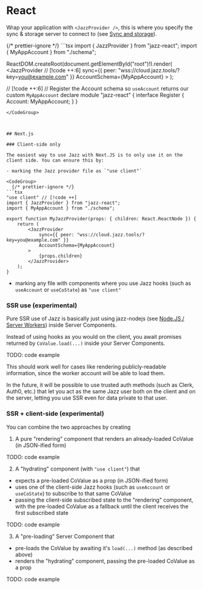 

# <span id="react">React</span>

Wrap your application with `<JazzProvider />`, this is where you specify the sync & storage server to connect to (see [Sync and storage](/docs/react/sync-and-storage)).

<CodeGroup>
{/* prettier-ignore */}
```tsx
import { JazzProvider } from "jazz-react";
import { MyAppAccount } from "./schema";

ReactDOM.createRoot(document.getElementById("root")!).render(
    <JazzProvider // [!code ++:6]
        sync={{ peer: "wss://cloud.jazz.tools/?key=you@example.com" }}
        AccountSchema={MyAppAccount}
    >
        <App />
    </JazzProvider>
);

 // [!code ++:6]
// Register the Account schema so `useAccount` returns our custom `MyAppAccount`
declare module "jazz-react" {
    interface Register {
        Account: MyAppAccount;
    }
}
```
</CodeGroup>



## Next.js

### Client-side only

The easiest way to use Jazz with Next.JS is to only use it on the client side. You can ensure this by:

- marking the Jazz provider file as `"use client"`

<CodeGroup>
  {/* prettier-ignore */}
```tsx
"use client" // [!code ++]
import { JazzProvider } from "jazz-react";
import { MyAppAccount } from "./schema";

export function MyJazzProvider(props: { children: React.ReactNode }) {
    return (
        <JazzProvider
            sync={{ peer: "wss://cloud.jazz.tools/?key=you@example.com" }}
            AccountSchema={MyAppAccount}
        >
            {props.children}
        </JazzProvider>
    );
}
```
</CodeGroup>

- marking any file with components where you use Jazz hooks (such as `useAccount` or `useCoState`) as `"use client"`

### SSR use (experimental)

Pure SSR use of Jazz is basically just using jazz-nodejs (see [Node.JS / Server Workers](/docs/react/project-setup/server-side)) inside Server Components.

Instead of using hooks as you would on the client, you await promises returned by `CoValue.load(...)` inside your Server Components.

TODO: code example

This should work well for cases like rendering publicly-readable information, since the worker account will be able to load them.

In the future, it will be possible to use trusted auth methods (such as Clerk, Auth0, etc.) that let you act as the same Jazz user both on the client and on the server, letting you use SSR even for data private to that user.

### SSR + client-side (experimental)

You can combine the two approaches by creating

1. A pure "rendering" component that renders an already-loaded CoValue (in JSON-ified form)

TODO: code example

2. A "hydrating" component (with `"use client"`) that

 - expects a pre-loaded CoValue as a prop (in JSON-ified form)
 - uses one of the client-side Jazz hooks (such as `useAccount` or `useCoState`) to subscribe to that same CoValue
 - passing the client-side subscribed state to the "rendering" component, with the pre-loaded CoValue as a fallback until the client receives the first subscribed state

TODO: code example

3. A "pre-loading" Server Component that

 - pre-loads the CoValue by awaiting it's `load(...)` method (as described above)
 - renders the "hydrating" component, passing the pre-loaded CoValue as a prop

TODO: code example
